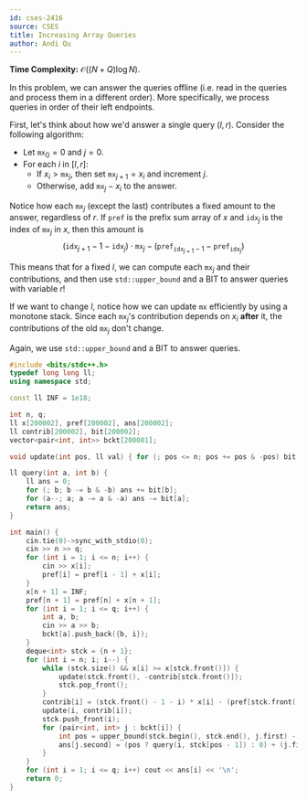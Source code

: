 ```yaml
---
id: cses-2416
source: CSES
title: Increasing Array Queries
author: Andi Qu
---
```


**Time Complexity:** $\mathcal O((N + Q) \log N)$.

In this problem, we can answer the queries offline (i.e. read in the queries and process them in a different order). More specifically, we process queries in order of their left endpoints.

First, let's think about how we'd answer a single query $(l, r)$. Consider the following algorithm:
- Let $\texttt{mx}_0 = 0$ and $j = 0$.
- For each $i$ in $[l, r]$:
    - If $x_i > \texttt{mx}_j$, then set $\texttt{mx}_{j + 1} = x_i$ and increment $j$.
    - Otherwise, add $\texttt{mx}_j - x_i$ to the answer.

Notice how each $\texttt{mx}_j$ (except the last) contributes a fixed amount to the answer, regardless of $r$. If $\texttt{pref}$ is the prefix sum array of $x$ and $\texttt{idx}_j$ is the index of $\texttt{mx}_j$ in $x$, then this amount is
$$
(\texttt{idx}_{j + 1} - 1 - \texttt{idx}_j) \cdot \texttt{mx}_j - (\texttt{pref}_{\texttt{idx}_{j + 1} - 1} - \texttt{pref}_{\texttt{idx}_j})
$$

This means that for a fixed $l$, we can compute each $\texttt{mx}_j$ and their contributions, and then use `std::upper_bound` and a BIT to answer queries with variable $r$!

If we want to change $l$, notice how we can update $\texttt{mx}$ efficiently by using a monotone stack. Since each $\texttt{mx}_j$'s contribution depends on $x_i$ **after** it, the contributions of the old $\texttt{mx}_j$ don't change.

Again, we use `std::upper_bound` and a BIT to answer queries.

<LanguageSection>

<CPPSection>

```cpp
#include <bits/stdc++.h>
typedef long long ll;
using namespace std;

const ll INF = 1e18;

int n, q;
ll x[200002], pref[200002], ans[200002];
ll contrib[200002], bit[200002];
vector<pair<int, int>> bckt[200001];

void update(int pos, ll val) { for (; pos <= n; pos += pos & -pos) bit[pos] += val; }

ll query(int a, int b) {
	ll ans = 0;
	for (; b; b -= b & -b) ans += bit[b];
	for (a--; a; a -= a & -a) ans -= bit[a];
	return ans;
}

int main() {
	cin.tie(0)->sync_with_stdio(0);
	cin >> n >> q;
	for (int i = 1; i <= n; i++) {
		cin >> x[i];
		pref[i] = pref[i - 1] + x[i];
	}
	x[n + 1] = INF;
	pref[n + 1] = pref[n] + x[n + 1];
	for (int i = 1; i <= q; i++) {
		int a, b;
		cin >> a >> b;
		bckt[a].push_back({b, i});
	}
	deque<int> stck = {n + 1};
	for (int i = n; i; i--) {
		while (stck.size() && x[i] >= x[stck.front()]) {
			update(stck.front(), -contrib[stck.front()]);
			stck.pop_front();
		}
		contrib[i] = (stck.front() - 1 - i) * x[i] - (pref[stck.front() - 1] - pref[i]);
		update(i, contrib[i]);
		stck.push_front(i);
		for (pair<int, int> j : bckt[i]) {
			int pos = upper_bound(stck.begin(), stck.end(), j.first) - stck.begin() - 1;
			ans[j.second] = (pos ? query(i, stck[pos - 1]) : 0) + (j.first - stck[pos]) * x[stck[pos]] - (pref[j.first] - pref[stck[pos]]);
		}
	}
	for (int i = 1; i <= q; i++) cout << ans[i] << '\n';
	return 0;
}
```

</CPPSection>

</LanguageSection>
